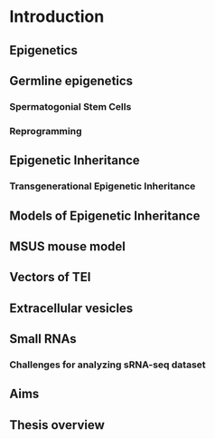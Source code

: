 # Introduction {- #intro}

## Epigenetics

## Germline epigenetics

### Spermatogonial Stem Cells
### Reprogramming

## Epigenetic Inheritance
### Transgenerational Epigenetic Inheritance

## Models of Epigenetic Inheritance

## MSUS mouse model

## Vectors of TEI

## Extracellular vesicles

## Small RNAs
### Challenges for analyzing sRNA-seq dataset

## Aims

## Thesis overview